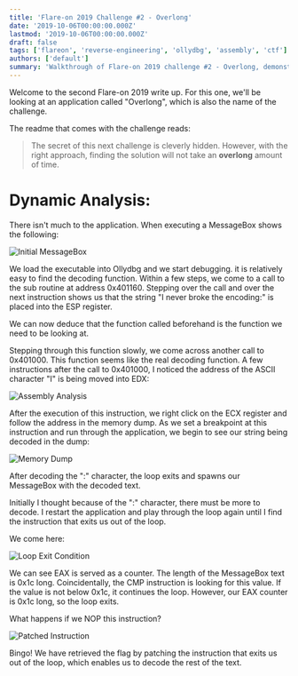 ```yaml
---
title: 'Flare-on 2019 Challenge #2 - Overlong'
date: '2019-10-06T00:00:00.000Z'
lastmod: '2019-10-06T00:00:00.000Z'
draft: false
tags: ['flareon', 'reverse-engineering', 'ollydbg', 'assembly', 'ctf']
authors: ['default']
summary: 'Walkthrough of Flare-on 2019 challenge #2 - Overlong, demonstrating assembly-level reverse engineering using Ollydbg.'
---
```


Welcome to the second Flare-on 2019 write up. For this one, we'll be looking at an application called "Overlong", which is also the name of the challenge.

The readme that comes with the challenge reads:

>The secret of this next challenge is cleverly hidden. However, with the right approach, finding the solution will not take an <b>overlong</b> amount of time.

# Dynamic Analysis:

There isn't much to the application. When executing a MessageBox shows the following:

![Initial MessageBox](/static/images/blog/flareon-2019-2-1.png)

We load the executable into Ollydbg and we start debugging. it is relatively easy to find the decoding function. Within a few steps, we come to a call to the sub routine at address 0x401160. Stepping over the call and over the next instruction shows us that the string "I never broke the encoding:" is placed into the ESP register.

We can now deduce that the function called beforehand is the function we need to be looking at.

Stepping through this function slowly, we come across another call to 0x401000. This function seems like the real decoding function. A few instructions after the call to 0x401000, I noticed the address of the ASCII character "I" is being moved into EDX:

![Assembly Analysis](/static/images/blog/flareon-2019-2-2.png)

After the execution of this instruction, we right click on the ECX register and follow the address in the memory dump. As we set a breakpoint at this instruction and run through the application, we begin to see our string being decoded in the dump:

![Memory Dump](/static/images/blog/flareon-2019-2-3.png)

After decoding the ":" character, the loop exits and spawns our MessageBox with the decoded text.

Initially I thought because of the ":" character, there must be more to decode. I restart the application and play through the loop again until I find the instruction that exits us out of the loop.

We come here:

![Loop Exit Condition](/static/images/blog/flareon-2019-2-4.png)

We can see EAX is served as a counter. The length of the MessageBox text is 0x1c long. Coincidentally, the CMP instruction is looking for this value. If the value is not below 0x1c, it continues the loop. However, our EAX counter is 0x1c long, so the loop exits.

What happens if we NOP this instruction?

![Patched Instruction](/static/images/blog/flareon-2019-2-5.png)

Bingo! We have retrieved the flag by patching the instruction that exits us out of the loop, which enables us to decode the rest of the text.
